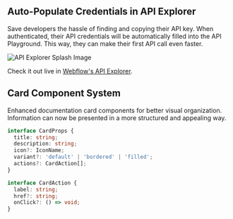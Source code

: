 ## Auto-Populate Credentials in API Explorer

Save developers the hassle of finding and copying their API key. When authenticated, their API credentials will be automatically filled into the API Playground. This way, they can make their first API call even faster.

![API Explorer Splash Image](./api-explorer.png)

Check it out live in [Webflow's API Explorer](https://developers.webflow.com/data/reference/sites/list?playground=/data/reference/sites/list).


## Card Component System
Enhanced documentation card components for better visual organization. Information can now be presented in a more structured and appealing way.

```typescript
interface CardProps {
  title: string;
  description: string;
  icon?: IconName;
  variant?: 'default' | 'bordered' | 'filled';
  actions?: CardAction[];
}

interface CardAction {
  label: string;
  href?: string;
  onClick?: () => void;
}
```
